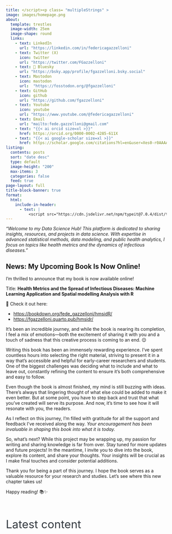 ```yaml
---
title: </script><p class= "multipleStrings" >
image: images/homepage.png
about: 
  template: trestles
  image-width: 25em
  image-shape: round
  links: 
    - text: LinkedIn
      url: "https://linkedin.com/in/federicagazzelloni"
    - text: Twitter (X)
      icon: twitter
      url: "https://twitter.com/FGazzelloni"  
    - text: 🦋 Bluesky
      url: "https://bsky.app/profile/fgazzelloni.bsky.social"
    - text: Mastodon
      icon: mastodon
      url:  "https://fosstodon.org/@fgazzelloni"
    - text: GitHub
      icon: github
      url: "https://github.com/fgazzelloni"
    - text: Youtube
      icon: youtube
      url: "https://www.youtube.com/@federicagazzelloni"  
    - text: Email
      url: "mailto:fede.gazzelloni@gmail.com" 
    - text: "{{< ai orcid size=xl >}}"
      href: https://orcid.org/0000-0002-4285-611X
    - text: "{{< ai google-scholar size=xl >}}"
      href: https://scholar.google.com/citations?hl=en&user=Xes0-r0AAAAJ  
listing:
  contents: posts
  sort: "date desc"
  type: default
  image-height: "200"
  max-items: 3
  categories: false
  feed: true
page-layout: full
title-block-banner: true
format:
  html:
    include-in-header: 
      - text: |
          <script src="https://cdn.jsdelivr.net/npm/typeit@7.0.4/dist/typeit.min.js">
---
```


::: column-body-outset
*"Welcome to my Data Science Hub! This platform is dedicated to sharing insights, resources, and projects in data science. With expertise in advanced statistical methods, data modeling, and public health analytics, I focus on topics like health metrics and the dynamics of infectious diseases."*

## News: My Upcoming Book Is Now Online!

I’m thrilled to announce that my book is now available online!

Title: **Health Metrics and the Spread of Infectious Diseases: Machine Learning Application and Spatial modelling Analysis with R**

🎉 Check it out here:

- <https://bookdown.org/fede_gazzelloni/hmsidR/>
- <https://fgazzelloni.quarto.pub/hmsidr/>


It’s been an incredible journey, and while the book is nearing its completion, I feel a mix of emotions—both the excitement of sharing it with you and a touch of sadness that this creative process is coming to an end. 😌

Writing this book has been an immensely rewarding experience. I’ve spent countless hours into selecting the right material, striving to present it in a way that’s accessible and helpful for early-career researchers and students. One of the biggest challenges was deciding what to include and what to leave out, constantly refining the content to ensure it’s both comprehensive and easy to follow.

Even though the book is almost finished, my mind is still buzzing with ideas. There’s always that lingering thought of what else could be added to make it even better. But at some point, you have to step back and trust that what you’ve created will serve its purpose. And now, it’s time to see how it will resonate with you, the readers.

As I reflect on this journey, I’m filled with gratitude for all the support and feedback I’ve received along the way. *Your encouragement has been invaluable in shaping this book into what it is today.*

So, what’s next? While this project may be wrapping up, my passion for writing and sharing knowledge is far from over. Stay tuned for more updates and future projects! In the meantime, I invite you to dive into the book, explore its content, and share your thoughts. Your insights will be crucial as I make final touches and consider potential additions.

Thank you for being a part of this journey. I hope the book serves as a valuable resource for your research and studies. Let’s see where this new chapter takes us!

Happy reading! 📚✨
:::

<br>

:::: column-page
::: {style="font-size: 2.5em; face: bold; color: #343a40;"}
Latest content
:::
::::

```{=html}
<script>new TypeIt(".multipleStrings", {
    strings: ["Welcome to my Blog 💡", "Here you'll find all things Data Science 🕵️️", "Stay tuned for the latest developments 🔍"],
    breakLines: false,
    loop: true,
    speed: 50
  }).go();
</script>
```

<link rel="me" href="https://fosstodon.org/@fgazzelloni">
